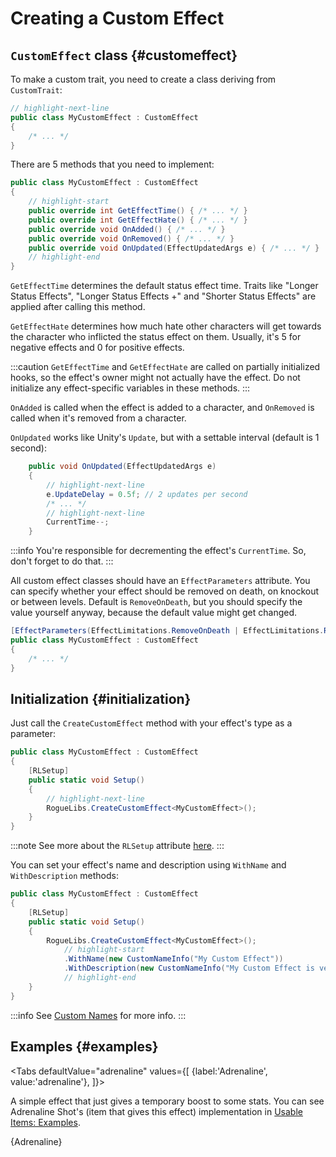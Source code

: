 # Creating a Custom Effect


## `CustomEffect` class {#customeffect}

To make a custom trait, you need to create a class deriving from `CustomTrait`:

```csharp title="MyCustomEffect.cs"
// highlight-next-line
public class MyCustomEffect : CustomEffect
{
    /* ... */
}
```

There are 5 methods that you need to implement:

```csharp title="MyCustomEffect.cs"
public class MyCustomEffect : CustomEffect
{
    // highlight-start
    public override int GetEffectTime() { /* ... */ }
    public override int GetEffectHate() { /* ... */ }
    public override void OnAdded() { /* ... */ }
    public override void OnRemoved() { /* ... */ }
    public override void OnUpdated(EffectUpdatedArgs e) { /* ... */ }
    // highlight-end
}
```

`GetEffectTime` determines the default status effect time. Traits like "Longer Status Effects", "Longer Status Effects +" and "Shorter Status Effects" are applied after calling this method.

`GetEffectHate` determines how much hate other characters will get towards the character who inflicted the status effect on them. Usually, it's 5 for negative effects and 0 for positive effects.

:::caution
`GetEffectTime` and `GetEffectHate` are called on partially initialized hooks, so the effect's owner might not actually have the effect. Do not initialize any effect-specific variables in these methods.
:::

`OnAdded` is called when the effect is added to a character, and `OnRemoved` is called when it's removed from a character.

`OnUpdated` works like Unity's `Update`, but with a settable interval (default is 1 second):

```csharp
    public void OnUpdated(EffectUpdatedArgs e)
    {
        // highlight-next-line
        e.UpdateDelay = 0.5f; // 2 updates per second
        /* ... */
        // highlight-next-line
        CurrentTime--;
    }
```

:::info
You're responsible for decrementing the effect's `CurrentTime`. So, don't forget to do that.
:::

All custom effect classes should have an `EffectParameters` attribute. You can specify whether your effect should be removed on death, on knockout or between levels. Default is `RemoveOnDeath`, but you should specify the value yourself anyway, because the default value might get changed.

```csharp
[EffectParameters(EffectLimitations.RemoveOnDeath | EffectLimitations.RemoveOnKnockOut)]
public class MyCustomEffect : CustomEffect
{
    /* ... */
}
```

## Initialization {#initialization}

Just call the `CreateCustomEffect` method with your effect's type as a parameter:

```csharp title="MyCustomEffect.cs"
public class MyCustomEffect : CustomEffect
{
    [RLSetup]
    public static void Setup()
    {
        // highlight-next-line
        RogueLibs.CreateCustomEffect<MyCustomEffect>();
    }
}
```

:::note
See more about the `RLSetup` attribute [here](../patching-utilities#rlsetup).
:::

You can set your effect's name and description using `WithName` and `WithDescription` methods:

```csharp title="MyCustomEffect.cs"
public class MyCustomEffect : CustomEffect
{
    [RLSetup]
    public static void Setup()
    {
        RogueLibs.CreateCustomEffect<MyCustomEffect>();
            // highlight-start
            .WithName(new CustomNameInfo("My Custom Effect"))
            .WithDescription(new CustomNameInfo("My Custom Effect is very cool and does a lot of great stuff"));
            // highlight-end
    }
}
```

:::info
See [Custom Names](../names/custom-names) for more info.
:::

## Examples {#examples}



<Tabs defaultValue="adrenaline"
  values={[
    {label:'Adrenaline', value:'adrenaline'},
  ]}>
<TabItem value="adrenaline">

A simple effect that just gives a temporary boost to some stats. You can see Adrenaline Shot's (item that gives this effect) implementation in [Usable Items: Examples](../items/usable-items#examples).

<CodeSnippet>{Adrenaline}</CodeSnippet>

</TabItem>
</Tabs>

